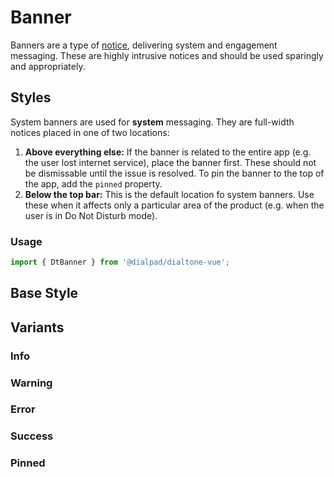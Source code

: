 
# Banner

<Subtitle>
    Banners are a type of <a href="/?path=/docs/elements-notice--default">notice</a>, delivering system and engagement messaging.
    These are highly intrusive notices and should be used sparingly and appropriately.
</Subtitle>

## Styles

System banners are used for **system** messaging. They are full-width notices placed in one of two locations:

1. **Above everything else:** If the banner is related to the entire app (e.g. the user lost internet service),
place the banner first. These should not be dismissable until the issue is resolved. To pin the banner to the top of
the app, add the `pinned` property.
2. **Below the top bar:** This is the default location fo system banners. Use these when it affects only a particular
area of the product (e.g. when the user is in Do Not Disturb mode).

### Usage

```js
import { DtBanner } from '@dialpad/dialtone-vue';
```

## Base Style

<Canvas>
  <Story id="elements-banner--default" />
</Canvas>

## Variants

### Info

<Canvas>
  <Story id="elements-banner--info" />
</Canvas>

### Warning

<Canvas>
  <Story id="elements-banner--warning" />
</Canvas>

### Error

<Canvas>
  <Story id="elements-banner--error" />
</Canvas>

### Success

<Canvas>
  <Story id="elements-banner--success" />
</Canvas>

### Pinned

<Canvas>
    <Story id="elements-banner--pinned" />
</Canvas>
